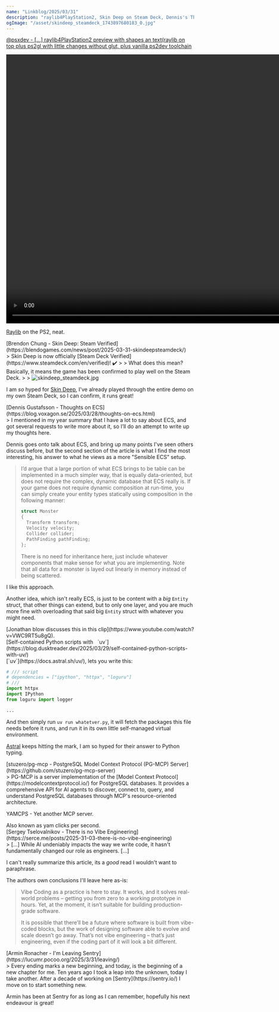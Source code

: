 ```yaml
---
name: "Linkblog/2025/03/31"
description: "raylib4PlayStation2, Skin Deep on Steam Deck, Dennis's Thoughts on ECS, Self-contained Python scripts with `uv`, PostgreSQL MCP Server, There is no Vibe Engineering, Armin leaving Sentry."
ogImage: "/asset/skindeep_steamdeck_1743897680183_0.jpg"
---
```


[@psxdev - [...] raylib4PlayStation2 preview with shapes an text(raylib on top plus ps2gl with little changes without glut, plus vanilla ps2dev toolchain](https://x.com/psxdev/status/1906701723848081410)

<div class="ml-[calc(1*1rem)] mb-8">
<video controls src='/asset/raylib4ps2_1743897417369_0.mp4' width='1280' height='720'></video>

[Raylib](https://www.raylib.com/) on the PS2, neat.

</div>
[Brendon Chung - Skin Deep: Steam Verified](https://blendogames.com/news/post/2025-03-31-skindeepsteamdeck/)

<div class="ml-[calc(1*1rem)] mb-8">
> Skin Deep is now officially [Steam Deck Verified](https://www.steamdeck.com/en/verified)! ✔️
>
> What does this mean? Basically, it means the game has been confirmed to play well on the Steam Deck.
>
> <Image src='/asset/skindeep_steamdeck_1743897680183_0.jpg' alt='skindeep_steamdeck.jpg' width={1200} height={407} />

I am _so_ hyped for [Skin Deep](https://blendogames.com/skindeep/), I've already played through the entire demo on my own Steam Deck, so I can confirm, it runs great!

</div>
[Dennis Gustafsson - Thoughts on ECS](https://blog.voxagon.se/2025/03/28/thoughts-on-ecs.html)

<div class="ml-[calc(1*1rem)] mb-8">
> I mentioned in my year summary that I have a lot to say about ECS, and got several requests to write more about it, so I’ll do an attempt to write up my thoughts here.

Dennis goes onto talk about ECS, and bring up many points I've seen others discuss before, but the second section of the article is what I find the most interesting, his answer to what he views as a more "Sensible ECS" setup.

> I’d argue that a large portion of what ECS brings to be table can be implemented in a much simpler way, that is equally data-oriented, but does not require the complex, dynamic database that ECS really is. If your game does not require dynamic composition at run-time, you can simply create your entity types statically using composition in the following manner:
>```c
>struct Monster
>{
>   Transform transform;
>   Velocity velocity;
>   Collider collider;
>   PathFinding pathFinding;
>};
>```
>
> There is no need for inheritance here, just include whatever components that make sense for what you are implementing. Note that all data for a monster is layed out linearly in memory instead of being scattered.

I like this approach.

Another idea, which isn't really ECS, is just to be content with a _big_ `Entity` struct, that other things can extend, but to only one layer, and you are much more fine with overloading that said big `Entity` struct with whatever you might need.

<div class="ml-[calc(2*1rem)] mb-8">
[Jonathan blow discusses this in this clip](https://www.youtube.com/watch?v=VWC9RT5u8gQ).

</div>
</div>
[Self-contained Python scripts with   `uv`](https://blog.dusktreader.dev/2025/03/29/self-contained-python-scripts-with-uv/)

<div class="ml-[calc(1*1rem)] mb-8">
[`uv`](https://docs.astral.sh/uv/), lets you write this:

```py
# /// script
# dependencies = ["ipython", "httpx", "loguru"]
# ///
import httpx
import IPython
from loguru import logger

...
```

And then simply run `uv run whatetver.py`, it will fetch the packages this file needs before it runs, and run it in its own little self-managed virtual environment.

[Astral](https://astral.sh/) keeps hitting the mark, I am so hyped for their answer to Python typing.

</div>
[stuzero/pg-mcp - PostgreSQL Model Context Protocol (PG-MCP) Server](https://github.com/stuzero/pg-mcp-server)

<div class="ml-[calc(1*1rem)] mb-8">
> PG-MCP is a server implementation of the [Model Context Protocol](https://modelcontextprotocol.io/) for PostgreSQL databases. It provides a comprehensive API for AI agents to discover, connect to, query, and understand PostgreSQL databases through MCP's resource-oriented architecture.

YAMCPS - Yet another MCP server.

<div class="ml-[calc(2*1rem)] mb-8">
Also known as yam clicks per second.

</div>
</div>
[Sergey Tselovalnikov - There is no Vibe Engineering](https://serce.me/posts/2025-31-03-there-is-no-vibe-engineering)

<div class="ml-[calc(1*1rem)] mb-8">
> [...] While AI undeniably impacts the way we write code, it hasn't fundamentally changed our role as engineers. [...]

I can't really summarize this article, its a _good_ read I wouldn't want to paraphrase.

The authors own conclusions I'll leave here as-is:

> Vibe Coding as a practice is here to stay. It works, and it solves real-world problems – getting you from zero to a working prototype in hours. Yet, at the moment, it isn’t suitable for building production-grade software.
>
> It is possible that there’ll be a future where software is built from vibe-coded blocks, but the work of designing software able to evolve and scale doesn’t go away. That’s not vibe engineering – that’s just engineering, even if the coding part of it will look a bit different.

</div>
[Armin Ronacher - I'm Leaving Sentry](https://lucumr.pocoo.org/2025/3/31/leaving/)

<div class="ml-[calc(1*1rem)] mb-8">
> Every ending marks a new beginning, and today, is the beginning of a new chapter for me. Ten years ago I took a leap into the unknown, today I take another. After a decade of working on [Sentry](https://sentry.io/) I move on to start something new.

Armin has been at Sentry for as long as I can remember, hopefully his next endeavour is great!

</div>
